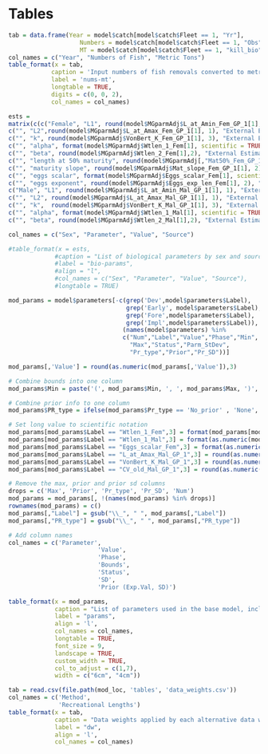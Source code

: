 \clearpage
# Tables

<!-- ======================================================= -->
<!-- ***************    Catches      *********************** --> 
<!-- ======================================================= -->

\input{C:/Assessments/2021/copper_rockfish_2021/write_up/wa/tex_tables/Catches_All_Years.tex}

\newpage


```r
tab = data.frame(Year = model$catch[model$catch$Fleet == 1, "Yr"],
                    Numbers = model$catch[model$catch$Fleet == 1, "Obs"] * 1000,
                    MT = model$catch[model$catch$Fleet == 1, "kill_bio"])
col_names = c("Year", "Numbers of Fish", "Metric Tons")
table_format(x = tab,
			caption = 'Input numbers of fish removals converted to metric tons (mt) within the model.',
			label = 'nums-mt',
			longtable = TRUE,
            digits = c(0, 0, 2),
			col_names = col_names)
```
\newpage


<!-- ======================================================= -->
<!-- ***************       Data      *********************** --> 
<!-- ======================================================= -->

\input{C:/Assessments/2021/copper_rockfish_2021/write_up/wa/tex_tables/len_at_age_data.tex}

\newpage

\input{C:/Assessments/2021/copper_rockfish_2021/write_up/wa/tex_tables/wa_samples.tex}

\newpage

\input{C:/Assessments/2021/copper_rockfish_2021/write_up/wa/tex_tables/wa_age_samples.tex}

\newpage

<!-- ======================================================= -->
<!-- ***************    Biology      *********************** --> 
<!-- ======================================================= -->

```r

ests = 
matrix(c(c("Female", "L1", round(model$MGparmAdj$L_at_Amin_Fem_GP_1[1], 1), "External Estimate"),
c("", "L2",round(model$MGparmAdj$L_at_Amax_Fem_GP_1[1], 1), "External Estimate"),
c("", "k", round(model$MGparmAdj$VonBert_K_Fem_GP_1[1], 3), "External Estimate"),
c("", "alpha", format(model$MGparmAdj$Wtlen_1_Fem[1], scientific = TRUE), "External Estimate"),
c("", "beta", round(model$MGparmAdj$Wtlen_2_Fem[1],2), "External Estimate"),
c("", "length at 50% maturity", round(model$MGparmAdj[,"Mat50%_Fem_GP_1"][1],2), "Hannah 2014"),
c("", "maturity slope", round(model$MGparmAdj$Mat_slope_Fem_GP_1[1], 2), "Hannah 2014"),
c("", "eggs scalar", format(model$MGparmAdj$Eggs_scalar_Fem[1], scientific = TRUE), "Dick et al. 2017"),
c("", "eggs exponent", round(model$MGparmAdj$Eggs_exp_len_Fem[1], 2), "Dick et al. 2017"),
c("Male", "L1", round(model$MGparmAdj$L_at_Amin_Mal_GP_1[1], 1), "External Estimate"),
c("", "L2", round(model$MGparmAdj$L_at_Amax_Mal_GP_1[1], 1), "External Estimate"),
c("", "k",  round(model$MGparmAdj$VonBert_K_Mal_GP_1[1], 3), "External Estimate"),
c("", "alpha", format(model$MGparmAdj$Wtlen_1_Mal[1], scientific = TRUE), "External Estimate"),
c("", "beta", round(model$MGparmAdj$Wtlen_2_Mal[1],2), "External Estimate")), ncol = 4, byrow = TRUE)

col_names = c("Sex", "Parameter", "Value", "Source")

#table_format(x = ests,
             #caption = "List of biological parameters by sex and source.",
             #label = "bio-params",
             #align = "l",
             #col_names = c("Sex", "Parameter", "Value", "Source"),            
             #longtable = TRUE)

```

\newpage

<!-- ======================================================= -->
<!-- ***********   Model Parameters     ******************** --> 
<!-- ======================================================= -->


```r

mod_params = model$parameters[-c(grep('Dev',model$parameters$Label),
                                 grep('Early', model$parameters$Label),
								 grep('Fore',model$parameters$Label),	
								 grep('Impl',model$parameters$Label)),
                                (names(model$parameters) %in%
                                c("Num","Label","Value","Phase","Min",
                                  "Max","Status","Parm_StDev",
                                  "Pr_type","Prior","Pr_SD"))] 

mod_params[,'Value'] = round(as.numeric(mod_params[,'Value']),3)                                 

# Combine bounds into one column
mod_params$Min = paste('(', mod_params$Min, ', ', mod_params$Max, ')', sep='')

# Combine prior info to one column
mod_params$PR_type = ifelse(mod_params$Pr_type == 'No_prior' , 'None', paste(mod_params$Pr_type,' (', mod_params$Prior,  ', ', mod_params$Pr_SD, ')', sep = ''))

# Set long value to scientific notation
mod_params[mod_params$Label == "Wtlen_1_Fem",3] = format(mod_params[mod_params$Label == "Wtlen_1_Fem",3], scientific = TRUE)
mod_params[mod_params$Label == "Wtlen_1_Mal",3] = format(as.numeric(mod_params[mod_params$Label == "Wtlen_1_Mal",3]), scientific = TRUE)
mod_params[mod_params$Label == "Eggs_scalar_Fem",3] = format(as.numeric(mod_params[mod_params$Label == "Eggs_scalar_Fem",3]), scientific = TRUE)
mod_params[mod_params$Label == "L_at_Amax_Mal_GP_1",3] = round(as.numeric(mod_params[mod_params$Label == "L_at_Amax_Mal_GP_1",3]), 4)
mod_params[mod_params$Label == "VonBert_K_Mal_GP_1",3] = round(as.numeric(mod_params[mod_params$Label == "VonBert_K_Mal_GP_1",3]), 3)
mod_params[mod_params$Label == "CV_old_Mal_GP_1",3] = round(as.numeric(mod_params[mod_params$Label == "CV_old_Mal_GP_1",3]), 3)

# Remove the max, prior and prior sd columns
drops = c('Max', 'Prior', 'Pr_type', 'Pr_SD', 'Num')
mod_params = mod_params[, !(names(mod_params) %in% drops)]
rownames(mod_params) = c()
mod_params[,"Label"] = gsub("\\_", " ", mod_params[,"Label"])
mod_params[,"PR_type"] = gsub("\\_", " ", mod_params[,"PR_type"])

# Add column names
col_names = c('Parameter',
                         'Value',
                         'Phase',
                         'Bounds',
                         'Status',
                         'SD',
                         'Prior (Exp.Val, SD)')

table_format(x = mod_params,
             caption = "List of parameters used in the base model, including estimated values and standard deviations (SD), bounds (minimum and maximum), estimation phase (negative values not estimated), status (indicates if parameters are near bounds), and prior type information (mean and SD).",
             label = "params",
             align = 'l',
             col_names = col_names,
             longtable = TRUE,
             font_size = 9,
             landscape = TRUE,
             custom_width = TRUE,
             col_to_adjust = c(1,7), 
             width = c("6cm", "4cm"))                         

```


<!-- ======================================================= -->
<!-- ***********       Time Series      ******************** --> 
<!-- ======================================================= -->

\input{C:/Assessments/2021/copper_rockfish_2021/write_up/wa/tex_tables/TimeSeries.tex}

\newpage

<!-- ======================================================= -->
<!-- ****************     Sensitivities      *************** --> 
<!-- ======================================================= -->

\input{C:/Assessments/2021/copper_rockfish_2021/write_up/wa/tex_tables/sensitivities.tex}

\newpage


```r
tab = read.csv(file.path(mod_loc, 'tables', 'data_weights.csv'))
col_names = c('Method',
              'Recreational Lengths')
table_format(x = tab,
             caption = "Data weights applied by each alternative data weighting methods.",
             label = "dw",
             align = 'l',
             col_names = col_names)
```

\newpage

<!-- ======================================================= -->
<!-- ********  Reference Points & Management *************** --> 
<!-- ======================================================= -->

\input{C:/Assessments/2021/copper_rockfish_2021/write_up/wa/tex_tables/e_ReferencePoints_ES.tex}

\newpage

\input{C:/Assessments/2021/copper_rockfish_2021/write_up/wa/tex_tables/g_Projections_ES.tex}

\newpage